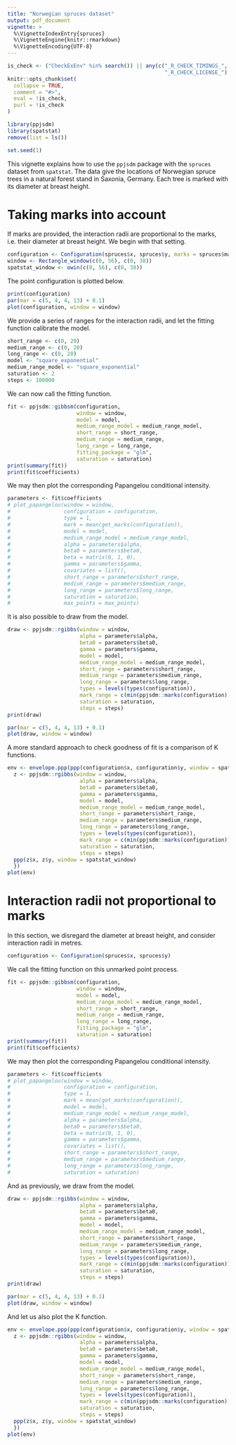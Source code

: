```yaml
---
title: "Norwegian spruces dataset"
output: pdf_document
vignette: >
  %\VignetteIndexEntry{spruces}
  %\VignetteEngine{knitr::rmarkdown}
  %\VignetteEncoding{UTF-8}
---
```

  
```r
is_check <- ("CheckExEnv" %in% search()) || any(c("_R_CHECK_TIMINGS_",
                                                  "_R_CHECK_LICENSE_") %in% names(Sys.getenv()))
knitr::opts_chunk$set(
  collapse = TRUE,
  comment = "#>",
  eval = !is_check,
  purl = !is_check
)

```

```r
library(ppjsdm)
library(spatstat)
remove(list = ls())

set.seed(1)
```

This vignette explains how to use the `ppjsdm` package with the `spruces` dataset from `spatstat`.
The data give the locations of Norwegian spruce trees in a natural forest stand in Saxonia, Germany.
Each tree is marked with its diameter at breast height.

# Taking marks into account

If marks are provided, the interaction radii are proportional to the marks, i.e. their diameter at breast height.
We begin with that setting.

```r
configuration <- Configuration(spruces$x, spruces$y, marks = spruces$marks)
window <- Rectangle_window(c(0, 56), c(0, 38))
spatstat_window <- owin(c(0, 56), c(0, 38))
```

The point configuration is plotted below.

```r
print(configuration)
par(mar = c(5, 4, 4, 13) + 0.1)
plot(configuration, window = window)
```

We provide a series of ranges for the interaction radii, and let the fitting function calibrate the model.

```r
short_range <- c(0, 20)
medium_range <- c(0, 20)
long_range <- c(0, 20)
model <- "square_exponential"
medium_range_model <- "square_exponential"
saturation <- 2
steps <- 100000
```

We can now call the fitting function.

```r
fit <- ppjsdm::gibbsm(configuration, 
                      window = window, 
                      model = model,
                      medium_range_model = medium_range_model,
                      short_range = short_range,
                      medium_range = medium_range,
                      long_range = long_range,
                      fitting_package = "glm",
                      saturation = saturation)
print(summary(fit))
print(fit$coefficients)
```

We may then plot the corresponding Papangelou conditional intensity.

```r
parameters <- fit$coefficients
# plot_papangelou(window = window,
#                 configuration = configuration,
#                 type = 1, 
#                 mark = mean(get_marks(configuration)),
#                 model = model, 
#                 medium_range_model = medium_range_model, 
#                 alpha = parameters$alpha, 
#                 beta0 = parameters$beta0, 
#                 beta = matrix(0, 1, 0), 
#                 gamma = parameters$gamma, 
#                 covariates = list(), 
#                 short_range = parameters$short_range, 
#                 medium_range = parameters$medium_range, 
#                 long_range = parameters$long_range, 
#                 saturation = saturation,
#                 max_points = max_points) 
```

It is also possible to draw from the model.

```r
draw <- ppjsdm::rgibbs(window = window,
                       alpha = parameters$alpha,
                       beta0 = parameters$beta0,
                       gamma = parameters$gamma,
                       model = model,
                       medium_range_model = medium_range_model,
                       short_range = parameters$short_range,
                       medium_range = parameters$medium_range,
                       long_range = parameters$long_range,
                       types = levels(types(configuration)),
                       mark_range = c(min(ppjsdm::marks(configuration)), max(ppjsdm::marks(configuration))),
                       saturation = saturation,
                       steps = steps)
print(draw)

par(mar = c(5, 4, 4, 13) + 0.1)
plot(draw, window = window)
```

A more standard approach to check goodness of fit is a comparison of K functions.

```r
env <- envelope.ppp(ppp(configuration$x, configuration$y, window = spatstat_window), simulate = function(X) {
  z <- ppjsdm::rgibbs(window = window,
                       alpha = parameters$alpha,
                       beta0 = parameters$beta0,
                       gamma = parameters$gamma,
                       model = model,
                       medium_range_model = medium_range_model,
                       short_range = parameters$short_range,
                       medium_range = parameters$medium_range,
                       long_range = parameters$long_range,
                       types = levels(types(configuration)),
                       mark_range = c(min(ppjsdm::marks(configuration)), max(ppjsdm::marks(configuration))),
                       saturation = saturation,
                       steps = steps)
  ppp(z$x, z$y, window = spatstat_window)
  })
plot(env)
```

# Interaction radii not proportional to marks

In this section, we disregard the diameter at breast height, and consider interaction radii in metres.

```r
configuration <- Configuration(spruces$x, spruces$y)
```

We call the fitting function on this unmarked point process.

```r
fit <- ppjsdm::gibbsm(configuration, 
                      window = window, 
                      model = model,
                      medium_range_model = medium_range_model,
                      short_range = short_range,
                      medium_range = medium_range,
                      long_range = long_range,
                      fitting_package = "glm",
                      saturation = saturation)
print(summary(fit))
print(fit$coefficients)
```

We may then plot the corresponding Papangelou conditional intensity.

```r
parameters <- fit$coefficients
# plot_papangelou(window = window,
#                 configuration = configuration,
#                 type = 1, 
#                 mark = mean(get_marks(configuration)),
#                 model = model, 
#                 medium_range_model = medium_range_model, 
#                 alpha = parameters$alpha, 
#                 beta0 = parameters$beta0, 
#                 beta = matrix(0, 1, 0), 
#                 gamma = parameters$gamma, 
#                 covariates = list(), 
#                 short_range = parameters$short_range, 
#                 medium_range = parameters$medium_range, 
#                 long_range = parameters$long_range, 
#                 saturation = saturation) 
```

And as previously, we draw from the model.

```r
draw <- ppjsdm::rgibbs(window = window,
                       alpha = parameters$alpha,
                       beta0 = parameters$beta0,
                       gamma = parameters$gamma,
                       model = model,
                       medium_range_model = medium_range_model,
                       short_range = parameters$short_range,
                       medium_range = parameters$medium_range,
                       long_range = parameters$long_range,
                       types = levels(types(configuration)),
                       mark_range = c(min(ppjsdm::marks(configuration)), max(pjsdm::marks(configuration))),
                       saturation = saturation,
                       steps = steps)
print(draw)

par(mar = c(5, 4, 4, 13) + 0.1)
plot(draw, window = window)
```

And let us also plot the K function.

```r
env <- envelope.ppp(ppp(configuration$x, configuration$y, window = spatstat_window), simulate = function(X) {
  z <- ppjsdm::rgibbs(window = window,
                       alpha = parameters$alpha,
                       beta0 = parameters$beta0,
                       gamma = parameters$gamma,
                       model = model,
                       medium_range_model = medium_range_model,
                       short_range = parameters$short_range,
                       medium_range = parameters$medium_range,
                       long_range = parameters$long_range,
                       types = levels(types(configuration)),
                       mark_range = c(min(ppjsdm::marks(configuration)), max(ppjsdm::marks(configuration))),
                       saturation = saturation,
                       steps = steps)
  ppp(z$x, z$y, window = spatstat_window)
  })
plot(env)
```

<!-- # Comparison to classical Hard-core model. -->

<!-- ```{r} -->
<!-- configuration <- Configuration(spruces$x, spruces$y) -->
<!-- model <- "Geyer" -->
<!-- medium_range_model <- "Geyer" -->
<!-- ``` -->

<!-- We call the fitting function on this unmarked point process. -->

<!-- ```{r} -->
<!-- fit <- ppjsdm::gibbsm(configuration,  -->
<!--                       window = window,  -->
<!--                       model = model, -->
<!--                       medium_range_model = medium_range_model, -->
<!--                       short_range = short_range, -->
<!--                       medium_range = medium_range, -->
<!--                       long_range = long_range, -->
<!--                       use_glmnet = FALSE, -->
<!--                       use_aic = TRUE, -->
<!--                       saturation = saturation) -->
<!-- print(summary(fit)) -->
<!-- print(fit$coefficients) -->
<!-- print(fit$aic) -->
<!-- print(fit$bic) -->
<!-- ``` -->

<!-- We may then plot the corresponding Papangelou conditional intensity. -->

<!-- ```{r} -->
<!-- parameters <- fit$coefficients -->
<!-- # plot_papangelou(window = window, -->
<!-- #                 configuration = configuration, -->
<!-- #                 type = 1,  -->
<!-- #                 mark = mean(get_marks(configuration)), -->
<!-- #                 model = model,  -->
<!-- #                 medium_range_model = medium_range_model,  -->
<!-- #                 alpha = parameters$alpha,  -->
<!-- #                 beta0 = parameters$beta0,  -->
<!-- #                 beta = matrix(0, 1, 0),  -->
<!-- #                 gamma = parameters$gamma,  -->
<!-- #                 covariates = list(),  -->
<!-- #                 short_range = parameters$short_range,  -->
<!-- #                 medium_range = parameters$medium_range,  -->
<!-- #                 long_range = parameters$long_range,  -->
<!-- #                 saturation = saturation)  -->
<!-- ``` -->

<!-- And as previously, we draw from the model. -->

<!-- ```{r} -->
<!-- draw <- ppjsdm::rgibbs(window = window, -->
<!--                        alpha = parameters$alpha, -->
<!--                        beta0 = parameters$beta0, -->
<!--                        gamma = parameters$gamma, -->
<!--                        model = model, -->
<!--                        medium_range_model = medium_range_model, -->
<!--                        short_range = parameters$short_range, -->
<!--                        medium_range = parameters$medium_range, -->
<!--                        long_range = parameters$long_range, -->
<!--                        types = levels(types(configuration)), -->
<!--                        mark_range = c(min(get_marks(configuration)), max(get_marks(configuration))), -->
<!--                        saturation = saturation, -->
<!--                        steps = steps) -->
<!-- print(draw) -->

<!-- par(mar = c(5, 4, 4, 13) + 0.1) -->
<!-- plot(draw, window = window) -->
<!-- ``` -->

<!-- And let us finally plot the K function. -->

<!-- ```{r} -->
<!-- env <- envelope.ppp(ppp(configuration$x, configuration$y, window = spatstat_window), simulate = function(X) { -->
<!--   z <- ppjsdm::rgibbs(window = window, -->
<!--                        alpha = parameters$alpha, -->
<!--                        beta0 = parameters$beta0, -->
<!--                        gamma = parameters$gamma, -->
<!--                        model = model, -->
<!--                        medium_range_model = medium_range_model, -->
<!--                        short_range = parameters$short_range, -->
<!--                        medium_range = parameters$medium_range, -->
<!--                        long_range = parameters$long_range, -->
<!--                        types = levels(types(configuration)), -->
<!--                        mark_range = c(min(get_marks(configuration)), max(get_marks(configuration))), -->
<!--                        saturation = saturation, -->
<!--                        steps = steps) -->
<!--   ppp(z$x, z$y, window = spatstat_window) -->
<!--   }) -->
<!-- plot(env) -->
<!-- ``` -->